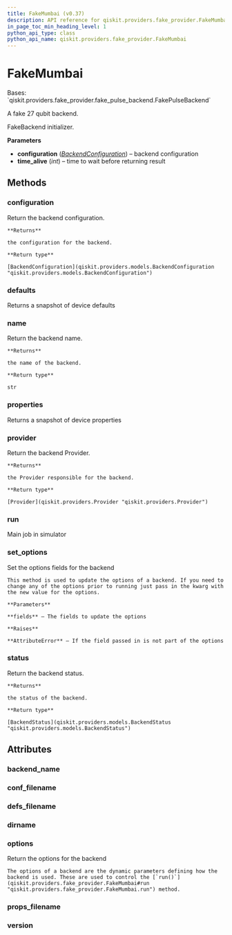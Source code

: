 ```yaml
---
title: FakeMumbai (v0.37)
description: API reference for qiskit.providers.fake_provider.FakeMumbai in qiskit v0.37
in_page_toc_min_heading_level: 1
python_api_type: class
python_api_name: qiskit.providers.fake_provider.FakeMumbai
---
```


# FakeMumbai

<Class id="qiskit.providers.fake_provider.FakeMumbai" isDedicatedPage={true} github="https://github.com/qiskit/qiskit/tree/stable/0.21/qiskit/providers/fake_provider/backends/mumbai/fake_mumbai.py" signature="FakeMumbai" modifiers="class">
  Bases: `qiskit.providers.fake_provider.fake_pulse_backend.FakePulseBackend`

  A fake 27 qubit backend.

  FakeBackend initializer.

  **Parameters**

  *   **configuration** ([*BackendConfiguration*](qiskit.providers.models.BackendConfiguration "qiskit.providers.models.BackendConfiguration")) – backend configuration
  *   **time\_alive** (*int*) – time to wait before returning result

  ## Methods

  <span id="qiskit-providers-fake-provider-fakemumbai-configuration" />

  ### configuration

  <Function id="qiskit.providers.fake_provider.FakeMumbai.configuration" signature="FakeMumbai.configuration()">
    Return the backend configuration.

    **Returns**

    the configuration for the backend.

    **Return type**

    [BackendConfiguration](qiskit.providers.models.BackendConfiguration "qiskit.providers.models.BackendConfiguration")
  </Function>

  <span id="qiskit-providers-fake-provider-fakemumbai-defaults" />

  ### defaults

  <Function id="qiskit.providers.fake_provider.FakeMumbai.defaults" signature="FakeMumbai.defaults()">
    Returns a snapshot of device defaults
  </Function>

  <span id="qiskit-providers-fake-provider-fakemumbai-name" />

  ### name

  <Function id="qiskit.providers.fake_provider.FakeMumbai.name" signature="FakeMumbai.name()">
    Return the backend name.

    **Returns**

    the name of the backend.

    **Return type**

    str
  </Function>

  <span id="qiskit-providers-fake-provider-fakemumbai-properties" />

  ### properties

  <Function id="qiskit.providers.fake_provider.FakeMumbai.properties" signature="FakeMumbai.properties()">
    Returns a snapshot of device properties
  </Function>

  <span id="qiskit-providers-fake-provider-fakemumbai-provider" />

  ### provider

  <Function id="qiskit.providers.fake_provider.FakeMumbai.provider" signature="FakeMumbai.provider()">
    Return the backend Provider.

    **Returns**

    the Provider responsible for the backend.

    **Return type**

    [Provider](qiskit.providers.Provider "qiskit.providers.Provider")
  </Function>

  <span id="qiskit-providers-fake-provider-fakemumbai-run" />

  ### run

  <Function id="qiskit.providers.fake_provider.FakeMumbai.run" signature="FakeMumbai.run(run_input, **kwargs)">
    Main job in simulator
  </Function>

  <span id="qiskit-providers-fake-provider-fakemumbai-set-options" />

  ### set\_options

  <Function id="qiskit.providers.fake_provider.FakeMumbai.set_options" signature="FakeMumbai.set_options(**fields)">
    Set the options fields for the backend

    This method is used to update the options of a backend. If you need to change any of the options prior to running just pass in the kwarg with the new value for the options.

    **Parameters**

    **fields** – The fields to update the options

    **Raises**

    **AttributeError** – If the field passed in is not part of the options
  </Function>

  <span id="qiskit-providers-fake-provider-fakemumbai-status" />

  ### status

  <Function id="qiskit.providers.fake_provider.FakeMumbai.status" signature="FakeMumbai.status()">
    Return the backend status.

    **Returns**

    the status of the backend.

    **Return type**

    [BackendStatus](qiskit.providers.models.BackendStatus "qiskit.providers.models.BackendStatus")
  </Function>

  ## Attributes

  ### backend\_name

  <Attribute id="qiskit.providers.fake_provider.FakeMumbai.backend_name" attributeValue="'fake_mumbai'" />

  ### conf\_filename

  <Attribute id="qiskit.providers.fake_provider.FakeMumbai.conf_filename" attributeValue="'conf_mumbai.json'" />

  ### defs\_filename

  <Attribute id="qiskit.providers.fake_provider.FakeMumbai.defs_filename" attributeValue="'defs_mumbai.json'" />

  ### dirname

  <Attribute id="qiskit.providers.fake_provider.FakeMumbai.dirname" attributeValue="'/home/runner/work/qiskit/qiskit/.tox/docs/lib/python3.8/site-packages/qiskit/providers/fake_provider/backends/mumbai'" />

  ### options

  <Attribute id="qiskit.providers.fake_provider.FakeMumbai.options">
    Return the options for the backend

    The options of a backend are the dynamic parameters defining how the backend is used. These are used to control the [`run()`](qiskit.providers.fake_provider.FakeMumbai#run "qiskit.providers.fake_provider.FakeMumbai.run") method.
  </Attribute>

  ### props\_filename

  <Attribute id="qiskit.providers.fake_provider.FakeMumbai.props_filename" attributeValue="'props_mumbai.json'" />

  ### version

  <Attribute id="qiskit.providers.fake_provider.FakeMumbai.version" attributeValue="1" />
</Class>

